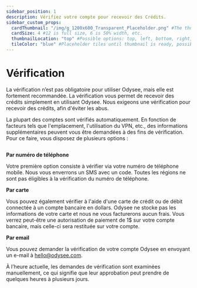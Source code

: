 ```yaml
---
sidebar_position: 1
description: Vérifiez votre compte pour recevoir des Crédits.
sidebar_custom_props:
  cardThumbnail: "/img/g_1200x600_Transparent_Placeholder.png" #The thumbnail on the category card.
  cardSize: 4 #12 is full size, 6 is 50% width, etc.
  thumbnailLocation: "top" #Possible options: top, left, bottom, right, none
  tileColor: "blue" #Placeholder tiles until thumbnail is ready, possible options: blue, cream, darkpurple, lightpurple, mauve, orange, pink, none
---
```


# Vérification

La vérification n’est pas obligatoire pour utiliser Odysee, mais elle est fortement recommandée. La vérification vous permet de recevoir des crédits simplement en utilisant Odysee. Nous exigeons une vérification pour recevoir des crédits, afin d'éviter les abus.

La plupart des comptes sont vérifiés automatiquement. En fonction de facteurs tels que l'emplacement, l'utilisation du VPN, etc., des informations supplémentaires peuvent vous être demandées à des fins de vérification. Pour ce faire, vous disposez de plusieurs options :

<Image img="/img/en/category-basics6.png"/>

**Par numéro de téléphone**

Votre première option consiste à vérifier via votre numéro de téléphone mobile. Nous vous enverrons un SMS avec un code. Toutes les régions ne sont pas éligibles à la vérification du numéro de téléphone.

**Par carte** 

Vous pouvez également vérifier à l'aide d'une carte de crédit ou de débit connectée à un compte bancaire en dollars. Odysee ne stocke pas les informations de votre carte et nous ne vous facturerons aucun frais. Vous verrez peut-être une autorisation de paiement de 1$ sur votre compte bancaire, mais celle-ci sera restituée sur votre compte.

**Par email**

Vous pouvez demander la vérification de votre compte Odysee en envoyant un e-mail à hello@odysee.com.

À l’heure actuelle, les demandes de vérification sont examinées manuellement, ce qui signifie que leur approbation peut prendre de quelques heures à plusieurs jours.